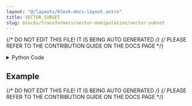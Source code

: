 ```yaml
---
layout: "@/layouts/block-docs-layout.astro"
title: VECTOR_SUBSET
slug: blocks/transformers/vector-manipulation/vector-subset
---
```


{/* DO NOT EDIT THIS FILE! IT IS BEING AUTO GENERATED */}
{/* PLEASE REFER TO THE CONTRIBUTION GUIDE ON THE DOCS PAGE */}


<PythonDocsDisplay docstring={docstring} />
<details>
<summary>Python Code</summary>

```python
from numpy import any, array, arange, take
from flojoy import flojoy, Vector, Array


@flojoy
def VECTOR_SUBSET(default: Vector, indices: Array, length: int = 1) -> Vector:
    """The VECTOR_SUBSET node returns the subset of values from requested indices
    Inputs
    ------
    v : Vector
        The input vector to return subset of values from

    Parameters
    ----------
    indices: Array
        specified indices to extract values at from the input vector

    length: int
        number of elements to extract from the input vector, default is 1 (this only applies when one index is specified for indices parameter)

    Returns
    -------
    Vector
        The new vector with subset of elements extracted from the input vector
    """

    # unwrap the indices first
    indices = array(indices.unwrap(), dtype=int)

    assert len(default.v) > len(
        indices
    ), "The length of indices parameter must be less than the length of the Vector."
    assert any(indices >= 0), "The indices must be greater than zero."

    if len(indices) == 1:
        assert (indices[0] + (length - 1)) < len(
            default.v
        ), "The length of items to delete starting from index parameter must not exceed the length of the Vector."

    if len(indices) > 1:
        v = take(default.v, indices)
    else:
        indices = arange(indices[0], length)
        v = take(default.v, indices)
    return Vector(v=v)

```

[Find this Flojoy Block on GitHub](https://github.com/flojoy-ai/blocks/blob/main/blocks/TRANSFORMERS/VECTOR_MANIPULATION/VECTOR_SUBSET/VECTOR_SUBSET.py)

</details>

## Example


<GetHelpWidget />


<AppDisplay app={app} blockName="VECTOR_SUBSET" client:visible />


<Example />

{/* DO NOT EDIT THIS FILE! IT IS BEING AUTO GENERATED */}
{/* PLEASE REFER TO THE CONTRIBUTION GUIDE ON THE DOCS PAGE */}

